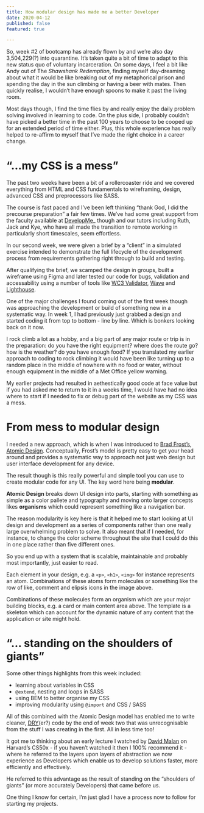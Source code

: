 ```yaml
---
title: How modular design has made me a better Developer
date: 2020-04-12
published: false
featured: true

---
```

So, week #2 of bootcamp has already flown by and we’re also day 3,504,229(?) into quarantine. It’s taken quite a bit of time to adapt to this new status quo of voluntary incarceration. On some days, I feel a bit like Andy out of The _Shawshank Redemption_, finding myself day-dreaming about what it would be like breaking out of my metaphorical prison and spending the day in the sun climbing or having a beer with mates. Then quickly realise, I wouldn’t have enough spoons to make it past the living room.

Most days though, I find the time flies by and really enjoy the daily problem solving involved in learning to code. On the plus side, I probably couldn’t have picked a better time in the past 100 years to choose to be cooped up for an extended period of time either. Plus, this whole experience has really helped to re-affirm to myself that I’ve made the right choice in a career change.

# “…my CSS is a mess”
The past two weeks have been a bit of a rollercoaster ride and we covered everything from HTML and CSS fundamentals to wireframing, design, advanced CSS and preprocessors like SASS.

The course is fast paced and I’ve been left thinking “thank God, I did the precourse preparation” a fair few times. We’ve had some great support from the faculty available at [DevelopMe_](https://developme.tech/) though and our tutors including Ruth, Jack and Kye, who have all made the transition to remote working in particularly short timescales, seem effortless.

In our second week, we were given a brief by a “client” in a simulated exercise intended to demonstrate the full lifecycle of the development process from requirements gathering right through to build and testing.

After qualifying the brief, we scamped the design in groups, built a wireframe using Figma and later tested our code for bugs, validation and accessability using a number of tools like [WC3 Validator](https://validator.w3.org/), [Wave](https://wave.webaim.org/) and [Lighthouse](https://developers.google.com/web/tools/lighthouse).

One of the major challenges I found coming out of the first week though was approaching the development or build of something new in a systematic way. In week 1, I had previously just grabbed a design and started coding it from top to bottom - line by line. Which is bonkers looking back on it now.

I rock climb a lot as a hobby, and a big part of any major route or trip is in the preparation: do you have the right equipment? where does the route go? how is the weather? do you have enough food? If you translated my earlier approach to coding to rock climbing it would have been like turning up to a random place in the middle of nowhere with no food or water, without enough equipment in the middle of a Met Office yellow warning.

My earlier projects had resulted in aethestically good code at face value but if you had asked me to return to it in a weeks time, I would have had no idea where to start if I needed to fix or debug part of the website as my CSS was a mess.

# From mess to modular design
I needed a new approach, which is when I was introduced to [Brad Frost’s, Atomic Design](https://atomicdesign.bradfrost.com/). Conceptually, Frost’s model is pretty easy to get your head around and provides a systematic way to approach not just web design but user interface development for any device.

The result though is this really powerful and simple tool you can use to create modular code for any UI. The key word here being **modular**.

**Atomic Design** breaks down UI design into parts, starting with something as simple as a color pallete and typography and moving onto larger concepts likes **organisms** which could represent something like a navigation bar.

The reason modularity is key here is that it helped me to start looking at UI design and development as a series of components rather than one really large overwhelming problem to solve. It also meant that if I needed, for instance, to change the color scheme throughout the site that I could do this in one place rather than five different ones.

So you end up with a system that is scalable, maintainable and probably most importantly, just easier to read.

Each element in your design, e.g. a `<p>`, `<h1>`, `<img>` for instance represents an atom. Combinations of these atoms form molecules or something like the row of like, comment and elipsis icons in the image above.

Combinations of these molecules form an organism which are your major building blocks, e.g. a card or main content area above. The template is a skeleton which can account for the dynamic nature of any content that the application or site might hold.

# “… standing on the shoulders of giants”
Some other things highlights from this week included:

- learning about variables in CSS
- `@extend`, nesting and loops in SASS
- using BEM to better organise my CSS
- improving modularity using `@import` and CSS / SASS

All of this combined with the Atomic Design model has enabled me to write cleaner, [DRY](https://en.wikipedia.org/wiki/Don%27t_repeat_yourself)(er?) code by the end of week two that was unrecognisable from the stuff I was creating in the first. All in less time too!

It got me to thinking about an early lecture I watched by [David Malan](https://cs.harvard.edu/malan/bio/) on Harvard’s CS50x - if you haven’t watched it then I 100% recommend it - where he referred to the layers upon layers of abstraction we now experience as Developers which enable us to develop solutions faster, more efficiently and effectively.

He referred to this advantage as the result of standing on the “shoulders of giants” (or more accurately Developers) that came before us.

One thing I know for certain, I’m just glad I have a process now to follow for starting my projects.